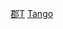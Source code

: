 {{Navbox
|name = 丹後國的郡
|state = {{{state|autocollapse}}}
|titlestyle = background:#efefef;
|title = [[丹後國]]的[[郡]]
|imageleft =
|image =
|bodystyle = background:#f9f9f9;
|groupstyle = background:#efefef;vertical-align:top;padding:0.125em 0.25em;
|liststyle = width:auto;
|oddstyle = background:#fcfcfc;
|evenstyle =
|list1 = [[加佐郡]] &#124; [[與謝郡]] &#124; [[中郡 (京都府)|中郡]]（丹波郡） &#124; [[竹野郡 (京都府)|竹野郡]] &#124; [[熊野郡]]
}}<noinclude>
[[Category:丹後國|郡T]]
[[Category:日本令制國行政區劃模板|Tango ]]
</noinclude>